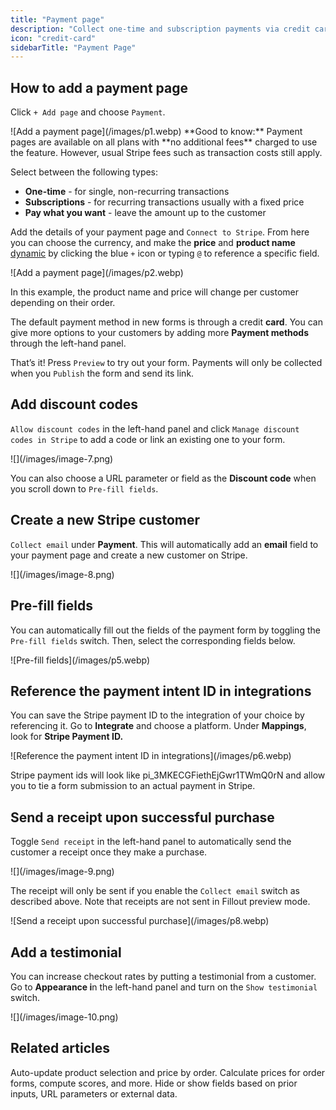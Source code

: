 ```yaml
---
title: "Payment page"
description: "Collect one-time and subscription payments via credit card, US bank account, Affirm, and Stripe Link. Choose a dynamic product name and purchase amount, and optionally send a receipt."
icon: "credit-card"
sidebarTitle: "Payment Page"
---
```


## How to add a payment page

Click `+ Add page` and choose `Payment`.

<Frame>
  ![Add a payment page](/images/p1.webp)
</Frame>

<Check>
  **Good to know:** Payment pages are available on all plans with **no additional fees** charged to use the feature. However, usual Stripe fees such as transaction costs still apply.
</Check>

Select between the following types:

- **One-time** - for single, non-recurring transactions
- **Subscriptions** - for recurring transactions usually with a fixed price
- **Pay what you want** - leave the amount up to the customer

Add the details of your payment page and `Connect to Stripe`. From here you can choose the currency, and make the **price** and **product name** [dynamic](/help/fetch-dynamic-data) by clicking the blue `+` icon or typing `@` to reference a specific field.

<Frame>
  ![Add a payment page](/images/p2.webp)
</Frame>

In this example, the product name and price will change per customer depending on their order.

The default payment method in new forms is through a credit **card**. You can give more options to your customers by adding more **Payment methods** through the left-hand panel.

That’s it\! Press `Preview` to try out your form. Payments will only be collected when you `Publish` the form and send its link.

## Add discount codes

`Allow discount codes` in the left-hand panel and click `Manage discount codes in Stripe` to add a code or link an existing one to your form.

<Frame>
  ![](/images/image-7.png)
</Frame>

You can also choose a URL parameter or field as the **Discount code** when you scroll down to `Pre-fill fields`.

## Create a new Stripe customer

`Collect email` under **Payment**. This will automatically add an **email** field to your payment page and create a new customer on Stripe.

<Frame>
  ![](/images/image-8.png)
</Frame>

## Pre-fill fields

You can automatically fill out the fields of the payment form by toggling the `Pre-fill fields` switch. Then, select the corresponding fields below.

<Frame>
  ![Pre-fill fields](/images/p5.webp)
</Frame>

## Reference the payment intent ID in integrations

You can save the Stripe payment ID to the integration of your choice by referencing it. Go to **Integrate** and choose a platform. Under **Mappings**, look for **Stripe Payment ID.**

<Frame>
  ![Reference the payment intent ID in integrations](/images/p6.webp)
</Frame>

Stripe payment ids will look like pi_3MKECGFiethEjGwr1TWmQ0rN and allow you to tie a form submission to an actual payment in Stripe.

## Send a receipt upon successful purchase

Toggle `Send receipt` in the left-hand panel to automatically send the customer a receipt once they make a purchase.

<Frame>
  ![](/images/image-9.png)
</Frame>

The receipt will only be sent if you enable the `Collect email` switch as described above. Note that receipts are not sent in Fillout preview mode.

<Frame>
  ![Send a receipt upon successful purchase](/images/p8.webp)
</Frame>

## Add a testimonial

You can increase checkout rates by putting a testimonial from a customer. Go to **Appearance i**n the left-hand panel and turn on the `Show testimonial` switch.

<Frame>
  ![](/images/image-10.png)
</Frame>

## Related articles

<CardGroup cols={3}>
  <Card title="Dynamic payment page" icon="cart-shopping" iconType="regular" color="#FFC738" href="/help/dynamic-payment">
    Auto-update product selection and price by order.
  </Card>
  <Card title="Calculations and variables" icon="calculator-simple" iconType="regular" color="#FFC738" href="/help/calculations">
    Calculate prices for order forms, compute scores, and more.
  </Card>
  <Card title="Hide fields" icon="eye-slash" iconType="regular" color="#FFC738" href="/help/conditional-hiding">
    Hide or show fields based on prior inputs, URL parameters or external data.
  </Card>
</CardGroup>